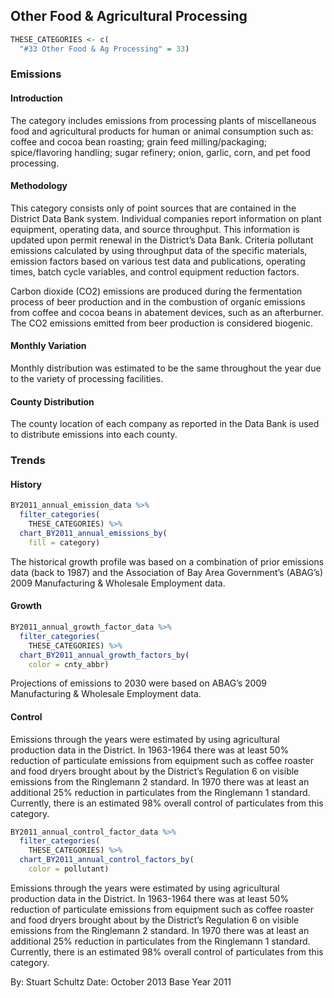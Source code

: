 ## Other Food & Agricultural Processing

```r
THESE_CATEGORIES <- c(
  "#33 Other Food & Ag Processing" = 33)
```

### Emissions

#### Introduction {-}

The category includes emissions from processing plants of miscellaneous food and agricultural products for human or animal consumption such as: coffee and cocoa bean roasting; grain feed milling/packaging; spice/flavoring handling; sugar refinery; onion, garlic, corn, and pet food processing.

#### Methodology {-}

This category consists only of point sources that are contained in the District Data Bank system. Individual companies report information on plant equipment, operating data, and source throughput. This information is updated upon permit renewal in the District’s Data Bank. Criteria pollutant emissions calculated by using throughput data of the specific materials, emission factors based on various test data and publications, operating times, batch cycle variables, and control equipment reduction factors.

Carbon dioxide (CO2) emissions are produced during the fermentation process of beer production and in the combustion of organic emissions from coffee and cocoa beans in abatement devices, such as an afterburner. The CO2 emissions emitted from beer production is considered biogenic.

#### Monthly Variation {-}

Monthly distribution was estimated to be the same throughout the year due to the variety of processing facilities.

#### County Distribution {-}

The county location of each company as reported in the Data Bank is used to distribute emissions into each county.

### Trends

#### History {-}

```r
BY2011_annual_emission_data %>%
  filter_categories(
    THESE_CATEGORIES) %>%
  chart_BY2011_annual_emissions_by(
    fill = category)
```

The historical growth profile was based on a combination of prior emissions data (back to 1987) and the Association of Bay Area Government’s (ABAG’s) 2009 Manufacturing & Wholesale Employment data.

#### Growth {-}

```r
BY2011_annual_growth_factor_data %>%
  filter_categories(
    THESE_CATEGORIES) %>%
  chart_BY2011_annual_growth_factors_by(
    color = cnty_abbr)
```

Projections of emissions to 2030 were based on ABAG’s 2009 Manufacturing & Wholesale Employment data.

#### Control {-}

Emissions through the years were estimated by using agricultural production data in the District. In 1963-1964 there was at least 50% reduction of particulate emissions from equipment such as coffee roaster and food dryers brought about by the District's Regulation 6 on visible emissions from the Ringlemann 2 standard. In 1970 there was at least an additional 25% reduction in particulates from the Ringlemann 1 standard. Currently, there is an estimated 98% overall control of particulates from this category.

```r
BY2011_annual_control_factor_data %>%
  filter_categories(
    THESE_CATEGORIES) %>%
  chart_BY2011_annual_control_factors_by(
    color = pollutant)
```

Emissions through the years were estimated by using agricultural production data in the District. In 1963-1964 there was at least 50% reduction of particulate emissions from equipment such as coffee roaster and food dryers brought about by the District's Regulation 6 on visible emissions from the Ringlemann 2 standard. In 1970 there was at least an additional 25% reduction in particulates from the Ringlemann 1 standard. Currently, there is an estimated 98% overall control of particulates from this category.

By: Stuart Schultz 
Date: October 2013 
Base Year 2011
